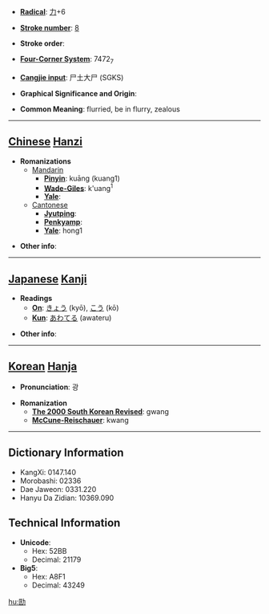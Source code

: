 * '''[[Wiktionary:Chinese radical index| Radical]]''': [[Wiktionary:Chinese radical index 力|力]]+6

* '''[[Wiktionary:Chinese total strokes index|Stroke number]]''': [[Wiktionary:Chinese total strokes index 8|8]]

* '''Stroke order''': 

* '''[[Wiktionary:Chinese four corner index|Four-Corner System]]''': 7472<sub>7</sub>

* '''[[Wiktionary:Chinese Cangjie index|Cangjie input]]''': 尸土大尸 (SGKS)

* '''Graphical Significance and Origin''': 

* '''Common Meaning''': flurried, be in flurry, zealous

----

== [[Chinese]] [[Hanzi]] ==

* '''Romanizations'''
** [[Mandarin]]
*** '''[[Pinyin]]''': kuāng (kuang1)
*** '''[[Wade-Giles]]''': k'uang<sup>1</sup>
*** '''[[Yale]]''': 
**[[Cantonese]]
***'''[[Jyutping]]''':
***'''[[Penkyamp]]''': 
***'''[[Yale]]''': hong1

* '''Other info''': 

----

== [[Japanese]] [[Kanji]] ==

* '''Readings'''
** '''[[On]]''': [[きょう]] (kyō), [[こう]] (kō)
** '''[[Kun]]''': [[あわてる]] (awateru)

* '''Other info''':  

----

== [[Korean]] [[Hanja]] ==

* '''Pronunciation''': 광

* '''Romanization'''
** '''[[The 2000 South Korean Revised Romanization|The 2000 South Korean Revised]]''': gwang
** '''[[McCune-Reischauer]]''': kwang

----

== Dictionary Information ==

* KangXi: 0147.140
* Morobashi: 02336
* Dae Jaweon: 0331.220
* Hanyu Da Zidian: 10369.090

== Technical Information ==

* '''Unicode''':
** Hex: 52BB
** Decimal: 21179
* '''Big5''':
** Hex: A8F1
** Decimal: 43249

[[hu:劻]]